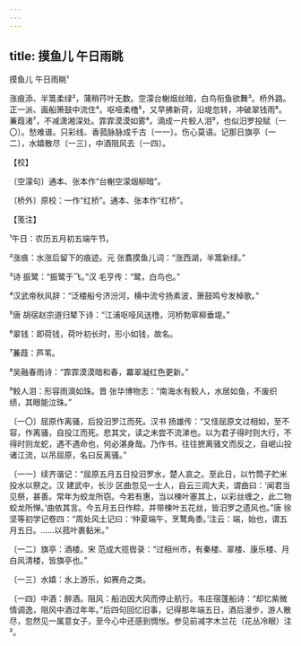 ```yaml
---
---
---
```

title: 摸鱼儿 午日雨眺
---



摸鱼儿 午日雨眺¹





涨痕添、半篙柔绿²，蒲稍荇叶无数。空濛台榭烟丝暗，白鸟衔鱼欲舞³。桥外路。正一派、画船箫鼓中流住⁴。呕哑柔橹⁵，又早拂新荷，沿堤忽转，冲破翠钱雨⁶。　　蒹葭渚⁷，不减潇湘深处。霏霏漠漠如雾⁸。滴成一片鲛人泪⁹，也似汨罗投赋〔一〇〕。愁难谱。只彩线、香菰脉脉成千古〔一一〕。伤心莫语。记那日旗亭〔一二〕，水嬉散尽〔一三〕，中酒阻风去〔一四〕。





【校】


〔空濛句〕通本、张本作“台榭空濛烟柳暗”。

〔桥外〕原校：一作“红桥”。通本、张本作“红桥”。





【笺注】


¹午日：农历五月初五端午节。

²涨痕：水涨后留下的痕迹。元 张翥摸鱼儿词：“涨西湖，半篙新绿。”

³诗 振鹭：“振鹭于飞。”汉 毛亨传：“鹭，白鸟也。”

⁴汉武帝秋风辞：“泛楼船兮济汾河，横中流兮扬素波，箫鼓鸣兮发棹歌。”

⁵唐 胡宿赵宗道归辇下诗：“江浦呕哑风送橹，河桥勃窣柳垂堤。”

⁶翠钱：即荷钱，荷叶初长时，形小如钱，故名。

⁷蒹葭：芦苇。

⁸吴融春雨诗：“霏霏漠漠暗和春，羃翠凝红色更新。”

⁹鲛人泪：形容雨滴如珠。晋 张华博物志：“南海水有鲛人，水居如鱼，不废织绩，其眼能泣珠。”

〔一〇〕屈原作离骚，后投汨罗江而死。汉书 扬雄传：“又怪屈原文过相如，至不容，作离骚，自投江而死。悲其文，读之未尝不流涕也。以为君子得时则大行，不得时则龙蛇，遇不遇命也，何必湛身哉。乃作书，往往摭离骚文而反之，自岷山投诸江流，以吊屈原，名曰反离骚。”

〔一一〕续齐谐记：“屈原五月五日投汨罗水，楚人哀之。至此日，以竹筒子贮米投水以祭之。汉 建武中，长沙 区曲忽见一士人，自云三闾大夫，谓曲曰：‘闻君当见祭，甚善。常年为蛟龙所窃。今若有惠，当以楝叶塞其上，以彩丝缠之，此二物蛟龙所惮。’曲依其言。今五月五日作粽，并带楝叶五花丝，皆汨罗之遗风也。”唐 徐坚等初学记卷四：“周处风土记曰：‘仲夏端午，烹鹜角黍。’注云：端，始也，谓五月五日。……以菰叶裹黏米。”

〔一二〕旗亭：酒楼。宋 范成大揽辔录：“过相州市，有秦楼、翠楼、康乐楼、月白风清楼，皆旗亭也。”

〔一三〕水嬉：水上游乐，如赛舟之类。

〔一四〕中酒：醉酒。阻风：船泊因大风而停止航行。韦庄宿蓬船诗：“却忆紫微情调逸，阻风中酒过年年。”后四句回忆旧事，记得那年端五日，酒后漫步，游人散尽，忽然见一属意女子，至今心中还感到惆怅。参见前减字木兰花（花丛冷眼）注²。